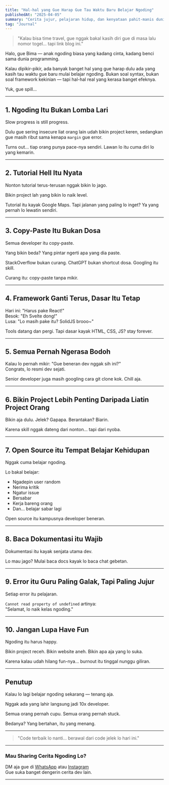 ```yaml
---
title: "Hal-hal yang Gue Harap Gue Tau Waktu Baru Belajar Ngoding"
publishedAt: "2025-04-05"
summary: "Cerita jujur, pelajaran hidup, dan kenyataan pahit-manis dunia programmer pemula versi BimaDev."
tag: "Journal"
---
```



> "Kalau bisa time travel, gue nggak bakal kasih diri gue di masa lalu nomor togel... tapi link blog ini."

Halo, gue Bima — anak ngoding biasa yang kadang cinta, kadang benci sama dunia programming.

Kalau dipikir-pikir, ada banyak banget hal yang gue harap dulu ada yang kasih tau waktu gue baru mulai belajar ngoding. Bukan soal syntax, bukan soal framework kekinian — tapi hal-hal real yang kerasa banget efeknya.

Yuk, gue spill...

---

## 1. Ngoding Itu Bukan Lomba Lari

Slow progress is still progress.

Dulu gue sering insecure liat orang lain udah bikin project keren, sedangkan gue masih ribut sama kenapa `margin` gue error.

Turns out... tiap orang punya pace-nya sendiri. Lawan lo itu cuma diri lo yang kemarin.

---

## 2. Tutorial Hell Itu Nyata

Nonton tutorial terus-terusan nggak bikin lo jago.

Bikin project lah yang bikin lo naik level.

Tutorial itu kayak Google Maps. Tapi jalanan yang paling lo inget? Ya yang pernah lo lewatin sendiri.

---

## 3. Copy-Paste Itu Bukan Dosa

Semua developer itu copy-paste.

Yang bikin beda? Yang pintar ngerti apa yang dia paste.

StackOverflow bukan curang. ChatGPT bukan shortcut dosa. Googling itu skill.

Curang itu: copy-paste tanpa mikir.

---

## 4. Framework Ganti Terus, Dasar Itu Tetap

Hari ini: "Harus pake React!"  
Besok: "Eh Svelte dong!"  
Lusa: "Lo masih pake itu? SolidJS brooo~"

Tools datang dan pergi. Tapi dasar kayak HTML, CSS, JS? stay forever.

---

## 5. Semua Pernah Ngerasa Bodoh

Kalau lo pernah mikir: "Gue beneran dev nggak sih ini?"  
Congrats, lo resmi dev sejati.

Senior developer juga masih googling cara git clone kok. Chill aja.

---

## 6. Bikin Project Lebih Penting Daripada Liatin Project Orang

Bikin aja dulu. Jelek? Gapapa. Berantakan? Biarin.

Karena skill nggak dateng dari nonton... tapi dari nyoba.

---

## 7. Open Source itu Tempat Belajar Kehidupan

Nggak cuma belajar ngoding.

Lo bakal belajar:
- Ngadepin user random
- Nerima kritik
- Ngatur issue
- Bersabar
- Kerja bareng orang
- Dan... belajar sabar lagi

Open source itu kampusnya developer beneran.

---

## 8. Baca Dokumentasi itu Wajib

Dokumentasi itu kayak senjata utama dev.

Lo mau jago? Mulai baca docs kayak lo baca chat gebetan.

---

## 9. Error itu Guru Paling Galak, Tapi Paling Jujur

Setiap error itu pelajaran.

`Cannot read property of undefined` artinya:  
"Selamat, lo naik kelas ngoding."

---

## 10. Jangan Lupa Have Fun

Ngoding itu harus happy.

Bikin project receh. Bikin website aneh. Bikin apa aja yang lo suka.

Karena kalau udah hilang fun-nya... burnout itu tinggal nunggu giliran.

---

## Penutup

Kalau lo lagi belajar ngoding sekarang — tenang aja.

Nggak ada yang lahir langsung jadi 10x developer.

Semua orang pernah cupu. Semua orang pernah stuck.

Bedanya? Yang bertahan, itu yang menang.

---

> "Code terbaik lo nanti... berawal dari code jelek lo hari ini."

---

### Mau Sharing Cerita Ngoding Lo?
DM aja gue di [WhatsApp](https://wa.me/6282254044783) atau [Instagram](https://instagram.com/biimaa_jo)  
Gue suka banget dengerin cerita dev lain.

---